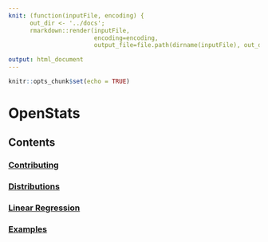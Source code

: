 ```yaml
---
knit: (function(inputFile, encoding) { 
      out_dir <- '../docs';
      rmarkdown::render(inputFile,
                        encoding=encoding, 
                        output_file=file.path(dirname(inputFile), out_dir, 'index.html')) })

output: html_document
---
```


```r
knitr::opts_chunk$set(echo = TRUE)
```

# OpenStats

## Contents

### [Contributing](contributing/contributing.html)
### [Distributions](distributions/distributions.html)
### [Linear Regression](linearRegression/linearRegression.html)
### [Examples](examples/examples.html)
